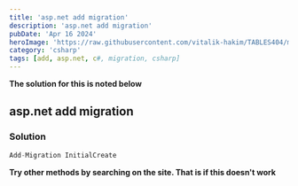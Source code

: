```yaml
---
title: 'asp.net add migration'
description: 'asp.net add migration'
pubDate: 'Apr 16 2024'
heroImage: 'https://raw.githubusercontent.com/vitalik-hakim/TABLES404/main/error_b/c%23.png'
category: 'csharp'
tags: [add, asp.net, c#, migration, csharp]
---
```


**The solution for this is noted below**

## asp.net add migration

### Solution

```csharp
Add-Migration InitialCreate
```

**Try other methods by searching on the site. That is if this doesn't work**
